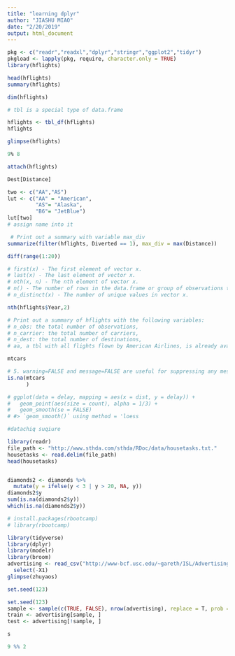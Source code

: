```yaml
---
title: "learning dplyr"
author: "JIASHU MIAO"
date: "2/20/2019"
output: html_document
---
```


```r
pkg <- c("readr","readxl","dplyr","stringr","ggplot2","tidyr")
pkgload <- lapply(pkg, require, character.only = TRUE)
library(hflights)
```

```r
head(hflights)
summary(hflights)
```

```r
dim(hflights)
```
```r
# tbl is a special type of data.frame
```

```r
hflights <- tbl_df(hflights)
hflights
```
```r
glimpse(hflights)

9% 8
```

```r
attach(hflights)

```
```r
Dest[Distance]
```


```r
two <- c("AA","AS")
lut <- c("AA" = "American",
         "AS"= "Alaska",
         "B6"= "JetBlue")
lut[two]
# assign name into it 
```

```r
 # Print out a summary with variable max_div
summarize(filter(hflights, Diverted == 1), max_div = max(Distance))
```

```r
diff(range(1:20))
```

```r
# first(x) - The first element of vector x.
# last(x) - The last element of vector x.
# nth(x, n) - The nth element of vector x.
# n() - The number of rows in the data.frame or group of observations that summarize() describes.
# n_distinct(x) - The number of unique values in vector x.


```

```r
nth(hflights$Year,2)
```

```r
# Print out a summary of hflights with the following variables:
# n_obs: the total number of observations,
# n_carrier: the total number of carriers,
# n_dest: the total number of destinations,
# aa, a tbl with all flights flown by American Airlines, is already available.
```
```r
mtcars

# 5. warning=FALSE and message=FALSE are useful for suppressing any messages produced when loading packages
is.na(mtcars
      )
```

```r
# ggplot(data = delay, mapping = aes(x = dist, y = delay)) +
#   geom_point(aes(size = count), alpha = 1/3) +
#   geom_smooth(se = FALSE)
# #> `geom_smooth()` using method = 'loess
```

```r
#datachiq suqiure
```

```r
library(readr)
file_path <- "http://www.sthda.com/sthda/RDoc/data/housetasks.txt."
housetasks <- read.delim(file_path)
head(housetasks)



```

```r
diamonds2 <- diamonds %>% 
  mutate(y = ifelse(y < 3 | y > 20, NA, y))
diamonds2$y
sum(is.na(diamonds2$y))
which(is.na(diamonds2$y))

```


```r
# install.packages(rbootcamp)
# library(rbootcamp)
```
```r
library(tidyverse)
library(dplyr)
library(modelr)
library(broom)
advertising <- read_csv("http://www-bcf.usc.edu/~gareth/ISL/Advertising.csv") %>%
  select(-X1)
glimpse(zhuyaos)

set.seed(123)


```

```r
set.seed(123)
sample <- sample(c(TRUE, FALSE), nrow(advertising), replace = T, prob = c(0.6,0.4))
train <- advertising[sample, ]
test <- advertising[!sample, ]


```


```r
s
```

```r


9 %% 2


```
















